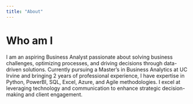 ```yaml
---
title: "About"
---
```


# Who am I
I am an aspiring Business Analyst passionate about solving business challenges, optimizing processes, and driving decisions through
data-driven solutions. Currently pursuing a Master’s in Business Analytics at UC Irvine and bringing 2 years of professional
experience, I have expertise in Python, PowerBI, SQL, Excel, Azure, and Agile methodologies. I excel at leveraging technology and
communication to enhance strategic decision-making and client engagement.

